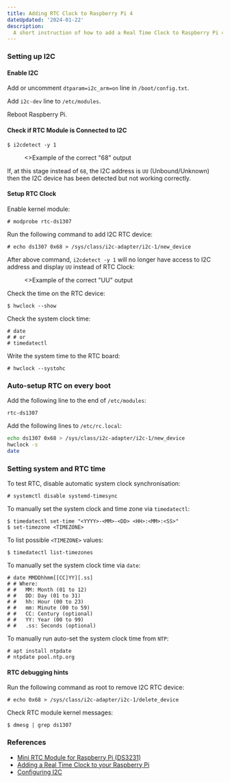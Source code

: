 ```yaml
---
title: Adding RTC Clock to Raspberry Pi 4
dateUpdated: '2024-01-22'
description:
  A short instruction of how to add a Real Time Clock to Raspberry Pi 4.
---
```


### Setting up I2C

#### Enable I2C

Add or uncomment `dtparam=i2c_arm=on` line in `/boot/config.txt`.

Add `i2c-dev` line to `/etc/modules`.

Reboot Raspberry Pi.

#### Check if RTC Module is Connected to I2C

```shell
$ i2cdetect -y 1
```

<figure>
  <Image
    src="static/modprobe-correct-68-output.png"
    alt=""
    className="rounded-none!"
    priority
  />
  <figcaption>
    <>Example of the correct "68" output</>
  </figcaption>
</figure>

If, at this stage instead of `68`, the I2C address is `UU` (Unbound/Unknown)
then the I2C device has been detected but not working correctly.

#### Setup RTC Clock

Enable kernel module:

```shell
# modprobe rtc-ds1307
```

Run the following command to add I2C RTC device:

```shell
# echo ds1307 0x68 > /sys/class/i2c-adapter/i2c-1/new_device
```

After above command, `i2cdetect -y 1` will no longer have access to I2C address
and display `UU` instead of RTC Clock:

<figure>
  <Image
    src="static/modprobe-correct-uu-output.png"
    alt=""
    className="rounded-none!"
    priority
  />
  <figcaption>
    <>Example of the correct "UU" output</>
  </figcaption>
</figure>

Check the time on the RTC device:

```shell
$ hwclock --show
```

Check the system clock time:

```shell
# date
# # or
# timedatectl
```

Write the system time to the RTC board:

```shell
# hwclock --systohc
```

### Auto-setup RTC on every boot

Add the following line to the end of `/etc/modules`:

```
rtc-ds1307
```

Add the following lines to `/etc/rc.local`:

```bash
echo ds1307 0x68 > /sys/class/i2c-adapter/i2c-1/new_device
hwclock -s
date
```

### Setting system and RTC time

To test RTC,  disable automatic system clock synchronisation:

```shell
# systemctl disable systemd-timesync
```

To manually set the system clock and time zone via `timedatectl`:

```shell
$ timedatectl set-time "<YYYY>-<MM>-<DD> <HH>:<MM>:<SS>"
$ set-timezone <TIMEZONE>
```

To list possible `<TIMEZONE>` values:

```shell
$ timedatectl list-timezones
```

To manually set the system clock time via `date`:

```shell
# date MMDDhhmm[[CC]YY][.ss]
# # Where:
# #   MM: Month (01 to 12)
# #   DD: Day (01 to 31)
# #   hh: Hour (00 to 23)
# #   mm: Minute (00 to 59)
# #   CC: Century (optional)
# #   YY: Year (00 to 99)
# #   .ss: Seconds (optional)
```

To manually run auto-set the system clock time from `NTP`:

```shell
# apt install ntpdate
# ntpdate pool.ntp.org
```

#### RTC debugging hints

Run the following command as root to remove I2C RTC device:

```shell
# echo 0x68 > /sys/class/i2c-adapter/i2c-1/delete_device
```

Check RTC module kernel messages:

```shell
$ dmesg | grep ds1307
```

### References

- [Mini RTC Module for Raspberry Pi (DS3231)](https://thepihut.com/products/mini-rtc-module-for-raspberry-pi)
- [Adding a Real Time Clock to your Raspberry Pi](https://thepihut.com/blogs/raspberry-pi-tutorials/17209332-adding-a-real-time-clock-to-your-raspberry-pi)
- [Configuring I2C](https://learn.adafruit.com/adafruits-raspberry-pi-lesson-4-gpio-setup/configuring-i2c)
